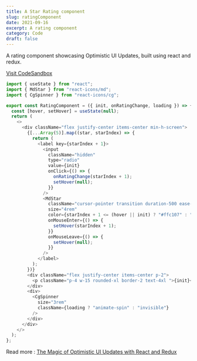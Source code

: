 ```yaml
---
title: A Star Rating component
slug: ratingComponent
date: 2021-09-16
excerpt: A rating component
category: Code
draft: false
---
```


A rating component showcasing Optimistic UI Updates, built using react and redux.

<a href="https://codesandbox.io/s/optimistic-ui-example-sl32o" target="_blank">
  Visit CodeSandbox
</a>

```js
import { useState } from "react";
import { MdStar } from "react-icons/md";
import { CgSpinner } from "react-icons/cg";

export const RatingComponent = ({ init, onRatingChange, loading }) => {
  const [hover, setHover] = useState(null);
  return (
    <>
      <div className="flex justify-center items-center min-h-screen">
        {[...Array(5)].map((star, starIndex) => {
          return (
            <label key={starIndex + 1}>
              <input
                className="hidden"
                type="radio"
                value={init}
                onClick={() => {
                  onRatingChange(starIndex + 1);
                  setHover(null);
                }}
              />
              <MdStar
                className="cursor-pointer transition duration-500 ease-in-out"
                size="4rem"
                color={starIndex + 1 <= (hover || init) ? "#ffc107" : "#dedede"}
                onMouseEnter={() => {
                  setHover(starIndex + 1);
                }}
                onMouseLeave={() => {
                  setHover(null);
                }}
              />
            </label>
          );
        })}
        <div className="flex justify-center items-center p-2">
          <p className="p-4 w-15 rounded-xl border-2 text-4xl ">{init}</p>
        </div>
        <div>
          <CgSpinner
            size="3rem"
            className={loading ? "animate-spin" : "invisible"}
          />
        </div>
      </div>
    </>
  );
};
```

Read more : 
<a href="https://engineering.surveysparrow.com/the-magic-of-optimistic-ui-updates-311351df28b" target="_blank">
  The Magic of Optimistic UI Updates with React and Redux
</a>